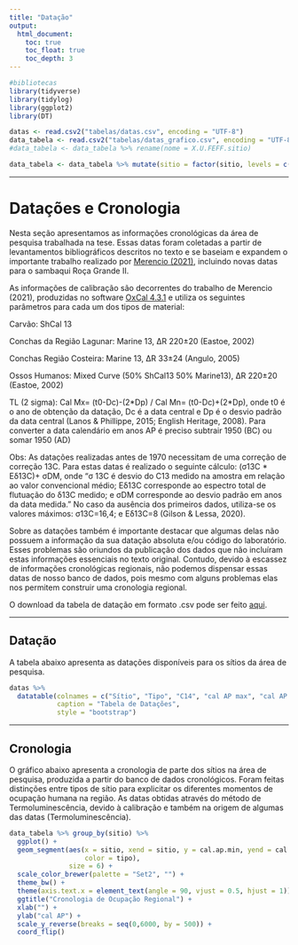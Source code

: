 ```yaml
---
title: "Datação"
output: 
  html_document:
    toc: true
    toc_float: true
    toc_depth: 3
---
```


```r
#bibliotecas
library(tidyverse)
library(tidylog)
library(ggplot2)
library(DT)
```

```r
datas <- read.csv2("tabelas/datas.csv", encoding = "UTF-8")
data_tabela <- read.csv2("tabelas/datas_grafico.csv", encoding = "UTF-8")
#data_tabela <- data_tabela %>% rename(nome = X.U.FEFF.sitio)

data_tabela <- data_tabela %>% mutate(sitio = factor(sitio, levels = c("Cabeçuda I", "SC-NB-04","Pedra Chata (Bananal)", "Baixo Rio D'Una I",  "SC-LGN-50", "SC-NB-01"), ordered = T))
```

------------------------------------------------------------------------

# **Datações e Cronologia**

Nesta seção apresentamos as informações cronológicas da área de pesquisa trabalhada na tese. Essas datas foram coletadas a partir de levantamentos bibliográficos descritos no texto e se baseiam e expandem o importante trabalho realizado por [Merencio (2021)](https://www.teses.usp.br/teses/disponiveis/71/71131/tde-20042021-161057/pt-br.php), incluindo novas datas para o sambaqui Roça Grande II.

As informações de calibração são decorrentes do trabalho de Merencio (2021), produzidas no software [OxCal 4.3.1](https://c14.arch.ox.ac.uk/oxcal.html) e utiliza os seguintes parâmetros para cada um dos tipos de material:

Carvão: ShCal 13

Conchas da Região Lagunar: Marine 13, ΔR 220±20 (Eastoe, 2002)

Conchas Região Costeira: Marine 13, ΔR 33±24 (Angulo, 2005)

Ossos Humanos: Mixed Curve (50% ShCal13 50% Marine13), ΔR 220±20 (Eastoe, 2002)

TL (2 sigma): Cal Mx= (t0-Dc)-(2\*Dp) / Cal Mn= (t0-Dc)+(2\*Dp), onde t0 é o ano de obtenção da datação, Dc é a data central e Dp é o desvio padrão da data central (Lanos & Phillippe, 2015; English Heritage, 2008). Para converter a data calendário em anos AP é preciso subtrair 1950 (BC) ou somar 1950 (AD)

Obs: As datações realizadas antes de 1970 necessitam de uma correção de correção 13C. Para estas datas é realizado o seguinte cálculo: (σ13C \* Eδ13C)+ σDM, onde "σ 13C é desvio do C13 medido na amostra em relação ao valor convencional médio; Eδ13C corresponde ao espectro total de flutuação do δ13C medido; e σDM corresponde ao desvio padrão em anos da data medida." No caso da ausência dos primeiros dados, utiliza-se os valores máximos: σ13C=16,4; e Eδ13C=8 (Gilson & Lessa, 2020).

Sobre as datações também é importante destacar que algumas delas não possuem a informação da sua datação absoluta e/ou código do laboratório. Esses problemas são oriundos da publicação dos dados que não incluíram estas informações essenciais no texto original. Contudo, devido à escassez de informações cronológicas regionais, não podemos dispensar essas datas de nosso banco de dados, pois mesmo com alguns problemas elas nos permitem construir uma cronologia regional.

O download da tabela de datação em formato .csv pode ser feito [aqui](https://github.com/henrique-kozlowski/arqueologia).

------------------------------------------------------------------------

## Datação

A tabela abaixo apresenta as datações disponíveis para os sítios da área de pesquisa.

```r
datas %>%
  datatable(colnames = c("Sítio", "Tipo", "C14", "cal AP max", "cal AP min", "Amostra", "Código de Laboratório", "Referência"),
            caption = "Tabela de Datações",
            style = "bootstrap")
```

------------------------------------------------------------------------

## Cronologia

O gráfico abaixo apresenta a cronologia de parte dos sítios na área de pesquisa, produzida a partir do banco de dados cronológicos. Foram feitas distinções entre tipos de sítio para explicitar os diferentes momentos de ocupação humana na região. As datas obtidas através do método de Termoluminescência, devido à calibração e também na origem de algumas das datas (Termoluminescência).

```r
data_tabela %>% group_by(sitio) %>% 
  ggplot() +
  geom_segment(aes(x = sitio, xend = sitio, y = cal.ap.min, yend = cal.ap.max,
                   color = tipo),
               size = 6) +
  scale_color_brewer(palette = "Set2", "") +
  theme_bw() +
  theme(axis.text.x = element_text(angle = 90, vjust = 0.5, hjust = 1)) +
  ggtitle("Cronologia de Ocupação Regional") +
  xlab("") +
  ylab("cal AP") +
  scale_y_reverse(breaks = seq(0,6000, by = 500)) +
  coord_flip()
```
